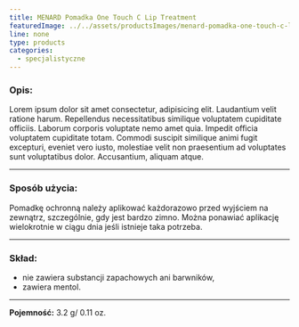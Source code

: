 ```yaml
---
title: MENARD Pomadka One Touch C Lip Treatment
featuredImage: ../../assets/productsImages/menard-pomadka-one-touch-c-lip-treatment.png
line: none
type: products
categories:
  - specjalistyczne
---
```


<h3>Opis:</h3>

Lorem ipsum dolor sit amet consectetur, adipisicing elit. Laudantium velit ratione harum. Repellendus necessitatibus similique voluptatem cupiditate officiis. Laborum corporis voluptate nemo amet quia. Impedit officia voluptatem cupiditate totam. Commodi suscipit similique animi fugit excepturi, eveniet vero iusto, molestiae velit non praesentium ad voluptates sunt voluptatibus dolor. Accusantium, aliquam atque.

---

### Sposób użycia:

Pomadkę ochronną należy aplikować każdorazowo przed wyjściem na zewnątrz, szczególnie, gdy jest bardzo zimno. Można ponawiać aplikację wielokrotnie w ciągu dnia jeśli istnieje taka potrzeba.

---

### Skład:

- nie zawiera substancji zapachowych ani barwników,
- zawiera mentol.

---

**Pojemność:** 3.2 g/ 0.11 oz.
